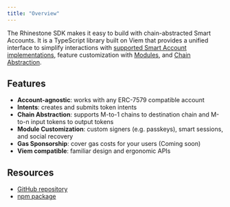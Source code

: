 ```yaml
---
title: "Overview"
---
```


The Rhinestone SDK makes it easy to build with chain-abstracted Smart Accounts. It is a TypeScript library built on Viem that provides a unified interface to simplify interactions with [supported Smart Account implementations](../overview/concepts/smart-accounts), feature customization with [Modules](./core-setup/core-modules), and [Chain Abstraction](./core-setup/create-omni-account).

## Features

* **Account-agnostic**: works with any ERC-7579 compatible account
* **Intents**: creates and submits token intents
* **Chain Abstraction**: supports M-to-1 chains to destination chain and M-to-n input tokens to output tokens
* **Module Customization**: custom signers (e.g. passkeys), smart sessions, and social recovery
* **Gas Sponsorship**: cover gas costs for your users (Coming soon)  
* **Viem compatible**: familiar design and ergonomic APIs

## Resources

* [GitHub repository](https://github.com/rhinestonewtf/sdk)
* [npm package](https://www.npmjs.com/package/@rhinestone/sdk)

